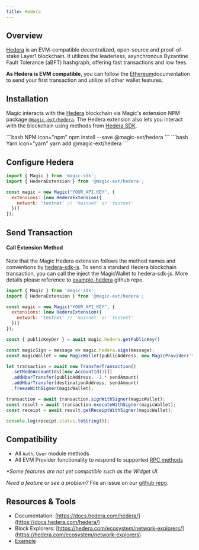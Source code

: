---
title: Hedera
---

## Overview

[Hedera](https://hedera.com/) is an EVM-compatible decentralized, open-source and proof-of-stake Layer1 blockchain. It utilizes the leaderless, asynchronous Byzantine Fault Tolerance (aBFT) hashgraph, offering fast transactions and low fees.

**As Hedera is EVM compatible**, you can follow the [Ethereum](/docs/embedded-wallet/blockchains/ethereum/javascript)documentation to send your first transaction and utilize all other wallet features.

## Installation

Magic interacts with the [Hedera](https://hedera.com/) blockchain via Magic's extension NPM package [`@magic-ext/hedera`](https://www.npmjs.com/package/@magic-ext/hedera). The Hedera extension also lets you interact with the blockchain using methods from [Hedera SDK](https://www.npmjs.com/package/hedera-sdk-js).

<CodeGroup>
```bash NPM icon="npm"
npm install --save @magic-ext/hedera
```
```bash Yarn icon="yarn"
yarn add @magic-ext/hedera
```
</CodeGroup>

## Configure Hedera

```js JavaScript icon="square-js"
import { Magic } from 'magic-sdk';
import { HederaExtension } from '@magic-ext/hedera';

const magic = new Magic("YOUR_API_KEY", {
  extensions: [new HederaExtension({
    network: 'testnet' // 'mainnet' or 'testnet'
  })]
});
```

## Send Transaction

#### Call Extension Method

Note that the Magic Hedera extension follows the method names and conventions by [hedera-sdk-js](https://www.npmjs.com/package/hedera-sdk-js). To send a standard Hedera blockchain transaction, you can call the inject the MagicWallet to hedera-sdk-js. More details please reference to [example-hedera](https://github.com/magiclabs/example-hedera) github repo.

```js JavaScript icon="square-js"
import { Magic } from 'magic-sdk';
import { HederaExtension } from '@magic-ext/hedera';

const magic = new Magic("YOUR_API_KEY", {
  extensions: [new HederaExtension({
    network: 'testnet' // 'mainnet' or 'testnet'
  })]
});

const { publicKeyDer } = await magic.hedera.getPublicKey()

const magicSign = message => magic.hedera.sign(message);
const magicWallet = new MagicWallet(publicAddress, new MagicProvider('testnet'), publicKeyDer, magicSign);

let transaction = await new TransferTransaction()
  .setNodeAccountIds([new AccountId(3)])
  .addHbarTransfer(publicAddress, -1 * sendAmount)
  .addHbarTransfer(destinationAddress, sendAmount)
  .freezeWithSigner(magicWallet);

transaction = await transaction.signWithSigner(magicWallet);
const result = await transaction.executeWithSigner(magicWallet);
const receipt = await result.getReceiptWithSigner(magicWallet);

console.log(receipt.status.toString());
```

## Compatibility

- All `Auth`, `User` module methods
- All EVM Provider functionality to respond to supported [RPC methods](/docs/embedded-wallet/api/client-side-sdks/javascript#evm-rpc-methods)

_\*Some features are not yet compatible such as the Widget UI._

_Need a feature or see a problem?_ File an issue on our [github repo](https://github.com/magiclabs/magic-js).

## Resources & Tools

- Documentation: [https://docs.hedera.com/hedera/](https://docs.hedera.com/hedera/)
- Block Explorers: [https://hedera.com/ecosystem/network-explorers/](https://hedera.com/ecosystem/network-explorers)
- [Example](https://github.com/magiclabs/example-hedera)
